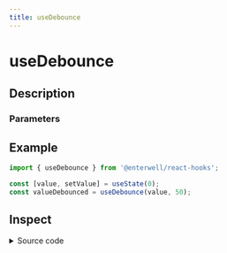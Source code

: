 ```yaml
---
title: useDebounce
---
```



# useDebounce

## Description

<ComponentDescription name="useDebounce" />

### Parameters

<ComponentParameters name="useDebounce" />

## Example

```ts filename="example.ts" {4}
import { useDebounce } from '@enterwell/react-hooks';

const [value, setValue] = useState(0);
const valueDebounced = useDebounce(value, 50);
```

## Inspect

<details>
    <summary>Source code</summary>
    <ComponentSource 
        package="@enterwell/react-hooks" 
        directory="hooks" 
        name="useDebounce"
    />
</details>